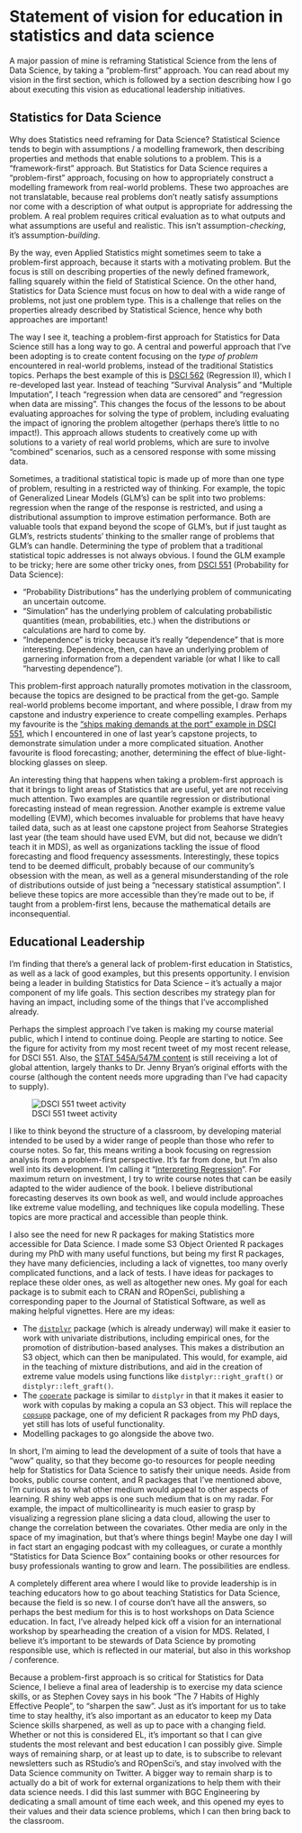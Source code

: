 # Statement of vision for education in statistics and data science

A major passion of mine is reframing Statistical Science from the lens of Data Science, by taking a "problem-first" approach. You can read about my vision in the first section, which is followed by a section describing how I go about executing this vision as educational leadership initiatives. 

## Statistics for Data Science

Why does Statistics need reframing for Data Science? Statistical Science tends to begin with assumptions / a modelling framework, then describing properties and methods that enable solutions to a problem. This is a "framework-first" approach. But Statistics for Data Science requires a "problem-first" approach, focusing on how to appropriately construct a modelling framework from real-world problems. These two approaches are not translatable, because real problems don't neatly satisfy assumptions nor come with a description of what output is appropriate for addressing the problem. A real problem requires critical evaluation as to what outputs and what assumptions are useful and realistic. This isn't assumption-_checking_, it's assumption-_building_.

By the way, even Applied Statistics might sometimes seem to take a problem-first approach, because it starts with a motivating problem. But the focus is still on describing properties of the newly defined framework, falling squarely within the field of Statistical Science. On the other hand, Statistics for Data Science must focus on how to deal with a wide range of problems, not just one problem type. This is a challenge that relies on the properties already described by Statistical Science, hence why both approaches are important!

The way I see it, teaching a problem-first approach for Statistics for Data Science still has a long way to go. A central and powerful approach that I've been adopting is to create content focusing on the _type of problem_ encountered in real-world problems, instead of the traditional Statistics topics. Perhaps the best example of this is [DSCI 562](https://ubc-mds.github.io/DSCI_562_regr-2/) (Regression II), which I re-developed last year. Instead of teaching "Survival Analysis" and "Multiple Imputation", I teach "regression when data are censored" and "regression when data are missing". This changes the focus of the lessons to be about evaluating approaches for solving the type of problem, including evaluating the impact of ignoring the problem altogether (perhaps there's little to no impact!). This approach allows students to creatively come up with solutions to a variety of real world problems, which are sure to involve "combined" scenarios, such as a censored response with some missing data.

Sometimes, a traditional statistical topic is made up of more than one type of problem, resulting in a restricted way of thinking. For example, the topic of Generalized Linear Models (GLM's) can be split into two problems: regression when the range of the response is restricted, and using a distributional assumption to improve estimation performance. Both are valuable tools that expand beyond the scope of GLM's, but if just taught as GLM's, restricts students' thinking to the smaller range of problems that GLM's can handle. 
Determining the type of problem that a traditional statistical topic addresses is not always obvious. I found the GLM example to be tricky; here are some other tricky ones, from [DSCI 551](https://ubc-mds.github.io/DSCI_551_stat-prob-dsci/lectures/) (Probability for Data Science):

- "Probability Distributions" has the underlying problem of communicating an uncertain outcome.
- "Simulation" has the underlying problem of calculating probabilistic quantities (mean, probabilities, etc.) when the distributions or calculations are hard to come by.
- "Independence" is tricky because it's really "dependence" that is more interesting. Dependence, then, can have an underlying problem of garnering information from a dependent variable (or what I like to call "harvesting dependence").

This problem-first approach naturally promotes motivation in the classroom, because the topics are designed to be practical from the get-go. Sample real-world problems become important, and where possible, I draw from my capstone and industry experience to create compelling examples. Perhaps my favourite is the ["ships making demands at the port" example in DSCI 551](https://ubc-mds.github.io/DSCI_551_stat-prob-dsci/lectures/simulation.html#multi-step-simulations-10-min), which I encountered in one of last year's capstone projects, to demonstrate simulation under a more complicated situation. Another favourite is flood forecasting; another, determining the effect of blue-light-blocking glasses on sleep.

An interesting thing that happens when taking a problem-first approach is that it brings to light areas of Statistics that are useful, yet are not receiving much attention. Two examples are quantile regression or distributional forecasting instead of mean regression. Another example is extreme value modelling (EVM), which becomes invaluable for problems that have heavy tailed data, such as at least one capstone project from Seahorse Strategies last year (the team should have used EVM, but did not, because we didn't teach it in MDS), as well as organizations tackling the issue of flood forecasting and flood frequency assessments. Interestingly, these topics tend to be deemed difficult, probably because of our community's obsession with the mean, as well as a general misunderstanding of the role of distributions outside of just being a "necessary statistical assumption". I believe these topics are more accessible than they're made out to be, if taught from a problem-first lens, because the mathematical details are inconsequential.

## Educational Leadership

I'm finding that there's a general lack of problem-first education in Statistics, as well as a lack of good examples, but this presents opportunity. I envision being a leader in building Statistics for Data Science -- it's actually a major component of my life goals. This section describes my strategy plan for having an impact, including some of the things that I've accomplished already.

Perhaps the simplest approach I've taken is making my course material public, which I intend to continue doing. People are starting to notice. See the figure for activity from my most recent tweet of my most recent release, for DSCI 551. Also, the [STAT 545A/547M content](https://stat545guidebook.netlify.com/) is still receiving a lot of global attention, largely thanks to Dr. Jenny Bryan's original efforts with the course (although the content needs more upgrading than I've had capacity to supply).

![DSCI 551 tweet activity](./img/551_tweet.png)

I like to think beyond the structure of a classroom, by developing material intended to be used by a wider range of people than those who refer to course notes. So far, this means writing a book focusing on regression analysis from a problem-first perspective. It's far from done, but I'm also well into its development. I'm calling it "[Interpreting Regression](https://interpreting-regression.netlify.com/)". For maximum return on investment, I try to write course notes that can be easily adapted to the wider audience of the book. I believe distributional forecasting deserves its own book as well, and would include approaches like extreme value modelling, and techniques like copula modelling. These topics are more practical and accessible than people think.

I also see the need for new R packages for making Statistics more accessible for Data Science. I made some S3 Object Oriented R packages during my PhD with many useful functions, but being my first R packages, they have many deficiencies, including a lack of vignettes, too many overly complicated functions, and a lack of tests. I have ideas for packages to replace these older ones, as well as altogether new ones. My goal for each package is to submit each to CRAN and ROpenSci, publishing a corresponding paper to the Journal of Statistical Software, as well as making helpful vignettes. Here are my ideas:

- The [`distplyr`](https://github.com/vincenzocoia/distplyr/) package (which is already underway) will make it easier to work with univariate distributions, including empirical ones, for the promotion of distribution-based analyses. This makes a distribution an S3 object, which can then be manipulated. This would, for example, aid in the teaching of mixture distributions, and aid in the creation of extreme value models using functions like `distplyr::right_graft()` or `distplyr::left_graft()`.
- The [`coperate`](https://github.com/vincenzocoia/coperate/) package is similar to `distplyr` in that it makes it easier to work with copulas by making a copula an S3 object. This will replace the [`copsupp`](https://github.com/vincenzocoia/copsupp/) package, one of my deficient R packages from my PhD days, yet still has lots of useful functionality.
- Modelling packages to go alongside the above two.

In short, I'm aiming to lead the development of a suite of tools that have a "wow" quality, so that they become go-to resources for people needing help for Statistics for Data Science to satisfy their unique needs. Aside from books, public course content, and R packages that I've mentioned above, I'm curious as to what other medium would appeal to other aspects of learning. R shiny web apps is one such medium that is on my radar. For example, the impact of multicollinearity is much easier to grasp by visualizing a regression plane slicing a data cloud, allowing the user to change the correlation between the covariates. Other media are only in the space of my imagination, but that's where things begin! Maybe one day I will in fact start an engaging podcast with my colleagues, or curate a monthly "Statistics for Data Science Box" containing books or other resources for busy professionals wanting to grow and learn. The possibilities are endless.

A completely different area where I would like to provide leadership is in teaching educators how to go about teaching Statistics for Data Science, because the field is so new. I of course don't have all the answers, so perhaps the best medium for this is to host workshops on Data Science education. In fact, I've already helped kick off a vision for an international workshop by spearheading the creation of a vision for MDS. Related, I believe it's important to be stewards of Data Science by promoting responsible use, which is reflected in our material, but also in this workshop / conference.

Because a problem-first approach is so critical for Statistics for Data Science, I believe a final area of leadership is to exercise my data science skills, or as Stephen Covey says in his book "The 7 Habits of Highly Effective People", to "sharpen the saw". Just as it's important for us to take time to stay healthy, it's also important as an educator to keep my Data Science skills sharpened, as well as up to pace with a changing field. Whether or not this is considered EL, it's important so that I can give students the most relevant and best education I can possibly give. Simple ways of remaining sharp, or at least up to date, is to subscribe to relevant newsletters such as RStudio's and ROpenSci's, and stay involved with the Data Science community on Twitter. A bigger way to remain sharp is to actually do a bit of work for external organizations to help them with their data science needs. I did this last summer with BGC Engineering by dedicating a small amount of time each week, and this opened my eyes to their values and their data science problems, which I can then bring back to the classroom.